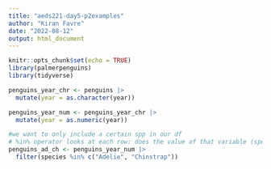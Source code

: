 ```yaml
---
title: "aeds221-day5-p2examples"
author: "Kiran Favre"
date: "2022-08-12"
output: html_document
---
```


```r
knitr::opts_chunk$set(echo = TRUE)
library(palmerpenguins)
library(tidyverse)
```


```r
penguins_year_chr <- penguins |> 
  mutate(year = as.character(year))

penguins_year_num <- penguins_year_chr |> 
  mutate(year = as.numeric(year))

#we want to only include a certain spp in our df
# %in% operator looks at each row: does the value of that variable (species) exist within this vector? if it does, keep it. If it doesnt, toss it. 
penguins_ad_ch <- penguins_year_num |> 
  filter(species %in% c("Adelie", "Chinstrap"))
```

